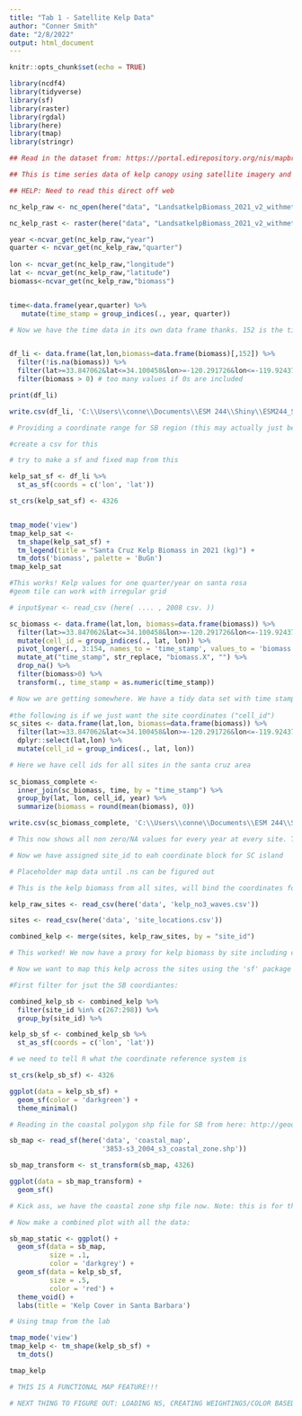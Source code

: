 ```yaml
---
title: "Tab 1 - Satellite Kelp Data"
author: "Conner Smith"
date: "2/8/2022"
output: html_document
---
```


```r
knitr::opts_chunk$set(echo = TRUE)

library(ncdf4)
library(tidyverse)
library(sf)
library(raster)
library(rgdal)
library(here)
library(tmap)
library(stringr)
```

```r
## Read in the dataset from: https://portal.edirepository.org/nis/mapbrowse?scope=knb-lter-sbc&identifier=74.

## This is time series data of kelp canopy using satellite imagery and will be updated regularly. The file is a .ns so we use the 'ncdf4' package. 

## HELP: Need to read this direct off web

nc_kelp_raw <- nc_open(here("data", "LandsatkelpBiomass_2021_v2_withmetadata.nc"))

nc_kelp_rast <- raster(here("data", "LandsatkelpBiomass_2021_v2_withmetadata.nc"))

year <-ncvar_get(nc_kelp_raw,"year")
quarter <- ncvar_get(nc_kelp_raw,"quarter")
  
lon <- ncvar_get(nc_kelp_raw,"longitude")
lat <- ncvar_get(nc_kelp_raw,"latitude")
biomass<-ncvar_get(nc_kelp_raw,"biomass") 


time<-data.frame(year,quarter) %>% 
   mutate(time_stamp = group_indices(., year, quarter))

# Now we have the time data in its own data frame thanks. 152 is the time stamp for Q4 of 2021. Each time_stamp has its own unique ID. 


df_li <- data.frame(lat,lon,biomass=data.frame(biomass)[,152]) %>%
  filter(!is.na(biomass)) %>%
  filter(lat>=33.847062&lat<=34.100458&lon>=-120.291726&lon<=-119.924374) %>%
  filter(biomass > 0) # too many values if 0s are included 

print(df_li)

write.csv(df_li, 'C:\\Users\\conne\\Documents\\ESM 244\\Shiny\\ESM244_SBC_LTER_Shiny\\data\\santa_cruz_kelp_2021.csv', row.names = FALSE)

# Providing a coordinate range for SB region (this may actually just be the islands), still has some NAs, can't drop_na or all observations disappear 

#create a csv for this 

# try to make a sf and fixed map from this 

kelp_sat_sf <- df_li %>% 
  st_as_sf(coords = c('lon', 'lat'))

st_crs(kelp_sat_sf) <- 4326


tmap_mode('view') 
tmap_kelp_sat <- 
  tm_shape(kelp_sat_sf) +
  tm_legend(title = "Santa Cruz Kelp Biomass in 2021 (kg)") +
  tm_dots('biomass', palette = 'BuGn')
tmap_kelp_sat

#This works! Kelp values for one quarter/year on santa rosa 
#geom tile can work with irregular grid 

# input$year <- read_csv (here( .... , 2008 csv. ))

sc_biomass <- data.frame(lat,lon, biomass=data.frame(biomass)) %>%
  filter(lat>=33.847062&lat<=34.100458&lon>=-120.291726&lon<=-119.924374) %>%
  mutate(cell_id = group_indices(., lat, lon)) %>% 
  pivot_longer(., 3:154, names_to = 'time_stamp', values_to = 'biomass') %>% 
  mutate_at("time_stamp", str_replace, "biomass.X", "") %>%
  drop_na() %>% 
  filter(biomass>0) %>% 
  transform(., time_stamp = as.numeric(time_stamp))

# Now we are getting somewhere. We have a tidy data set with time stamps and site IDs, left the coords in for now. Need to ask Nathan how to reference the time stamps across the data 
  
#the following is if we just want the site coordinates ("cell_id")
sc_sites <- data.frame(lat,lon, biomass=data.frame(biomass)) %>%
  filter(lat>=33.847062&lat<=34.100458&lon>=-120.291726&lon<=-119.924374) %>% 
  dplyr::select(lat,lon) %>% 
  mutate(cell_id = group_indices(., lat, lon))

# Here we have cell ids for all sites in the santa cruz area 
  
sc_biomass_complete <- 
  inner_join(sc_biomass, time, by = "time_stamp") %>% 
  group_by(lat, lon, cell_id, year) %>% 
  summarize(biomass = round(mean(biomass), 0))

write.csv(sc_biomass_complete, 'C:\\Users\\conne\\Documents\\ESM 244\\Shiny\\ESM244_SBC_LTER_Shiny\\data\\santa_cruz_kelp_all_years.csv', row.names = FALSE)

# This now shows all non zero/NA values for every year at every site. The time stamps have been assigned actual years and we have averged the biomass for the year to remove the quarterly level observations 

# Now we have assigned site_id to eah coordinate block for SC island 
```


```r
# Placeholder map data until .ns can be figured out 

# This is the kelp biomass from all sites, will bind the coordinates for the sites after 

kelp_raw_sites <- read_csv(here('data', 'kelp_no3_waves.csv'))

sites <- read_csv(here('data', 'site_locations.csv'))

combined_kelp <- merge(sites, kelp_raw_sites, by = "site_id")

# This worked! We now have a proxy for kelp biomass by site including coordinates. 
```

```r
# Now we want to map this kelp across the sites using the 'sf' package 

#First filter for jsut the SB coordiantes:

combined_kelp_sb <- combined_kelp %>% 
  filter(site_id %in% c(267:298)) %>% 
  group_by(site_id) %>% 

kelp_sb_sf <- combined_kelp_sb %>% 
  st_as_sf(coords = c('lon', 'lat'))

# we need to tell R what the coordinate reference system is 

st_crs(kelp_sb_sf) <- 4326

ggplot(data = kelp_sb_sf) +
  geom_sf(color = 'darkgreen') +
  theme_minimal()

# Reading in the coastal polygon shp file for SB from here: http://geodata.library.ucsb.edu/catalog/3853-s3_2002_s3_reg_coastal 

sb_map <- read_sf(here('data', 'coastal_map',
                       '3853-s3_2004_s3_coastal_zone.shp'))

sb_map_transform <- st_transform(sb_map, 4326)

ggplot(data = sb_map_transform) +
  geom_sf()

# Kick ass, we have the coastal zone shp file now. Note: this is for the entire county so we may need to filter it somehow or jsut include more kelp sites. 

# Now make a combined plot with all the data:

sb_map_static <- ggplot() +
  geom_sf(data = sb_map,
          size = .1,
          color = 'darkgrey') +
  geom_sf(data = kelp_sb_sf,
          size = .5,
          color = 'red') +
  theme_void() +
  labs(title = 'Kelp Cover in Santa Barbara')

# Using tmap from the lab

tmap_mode('view') 
tmap_kelp <- tm_shape(kelp_sb_sf) +
  tm_dots()

tmap_kelp

# THIS IS A FUNCTIONAL MAP FEATURE!!! 

# NEXT THING TO FIGURE OUT: LOADING NS, CREATING WEIGHTINGS/COLOR BASED ON KELP DENSITY AND INCLUDING TIME SERIES FILTER 
```


